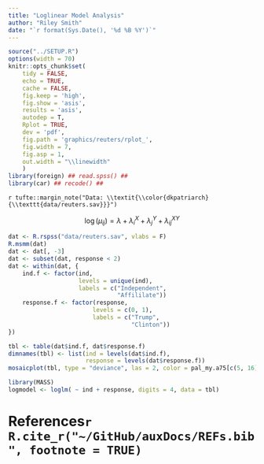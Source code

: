 ```yaml
---
title: "Loglinear Model Analysis"
author: "Riley Smith"
date: "`r format(Sys.Date(), '%d %B %Y')`"
---
```


```r
source("../SETUP.R")
options(width = 70)
knitr::opts_chunk$set(
    tidy = FALSE,
    echo = TRUE,
    cache = FALSE,
    fig.keep = 'high',
    fig.show = 'asis',
    results = 'asis',
    autodep = T,
    Rplot = TRUE,
    dev = 'pdf',
    fig.path = 'graphics/reuters/rplot_',
    fig.width = 7,
    fig.asp = 1,
    out.width = "\\linewidth"
    )
library(foreign) ## read.spss() ##
library(car) ## recode() ##
```

`r tufte::margin_note("Data: \\textit{\\color{dkpatriarch}{\\texttt{data/reuters.sav}}}")`

$$ \log(\mu_{ij}) = \lambda + \lambda_{i}^{X} + \lambda_{j}^{Y} + \lambda_{ij}^{XY} $$

```r
dat <- R.rspss("data/reuters.sav", vlabs = F)
R.msmm(dat)
dat <- dat[, -3]
dat <- subset(dat, response < 2)
dat <- within(dat, {
    ind.f <- factor(ind,
                    levels = unique(ind),
                    labels = c("Independent",
                               "Affililate"))
    response.f <- factor(response,
                        levels = c(0, 1),
                        labels = c("Trump",
                                   "Clinton"))
})

tbl <- table(dat$ind.f, dat$response.f)
dimnames(tbl) <- list(ind = levels(dat$ind.f),
                      response = levels(dat$response.f))
mosaicplot(tbl, type = "deviance", las = 2, color = pal_my.a75[c(5, 16)])

library(MASS)
logmodel <- loglm( ~ ind + response, digits = 4, data = tbl)

```

\newpage
# References`r R.cite_r("~/GitHub/auxDocs/REFs.bib", footnote = TRUE)`
